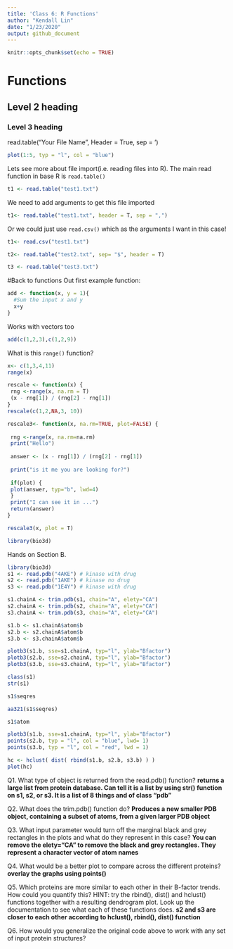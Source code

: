 ```yaml
---
title: 'Class 6: R Functions'
author: "Kendall Lin"
date: "1/23/2020"
output: github_document
---
```


```r
knitr::opts_chunk$set(echo = TRUE)
```
# Functions
## Level 2 heading
### Level 3 heading

read.table("Your File Name", Header = True, sep = '\t')

```r
plot(1:5, typ = "l", col = "blue")
```

Lets see more about file import(i.e. reading files into R). The main read function in base R is `read.table()` 

```r
t1 <- read.table("test1.txt")
```

We need to add arguments to get this file imported

```r
t1<- read.table("test1.txt", header = T, sep = ",")
```

Or we could just use `read.csv()` which as the arguments I want in this case!

```r
t1<- read.csv("test1.txt")
```

```r
t2<- read.table("test2.txt", sep= "$", header = T)
```

```r
t3 <- read.table("test3.txt")
```

#Back to functions
Out first example function:
```r
add <- function(x, y = 1){
  #Sum the input x and y
  x+y
}
```

Works with vectors too

```r
add(c(1,2,3),c(1,2,9))
```

What is this `range()` function?
```r
x<- c(1,3,4,11)
range(x)
```


```r
rescale <- function(x) {
 rng <-range(x, na.rm = T)
 (x - rng[1]) / (rng[2] - rng[1])
}
rescale(c(1,2,NA,3, 10))
```

```r
rescale3<- function(x, na.rm=TRUE, plot=FALSE) {
  
 rng <-range(x, na.rm=na.rm)
 print("Hello")
 
 answer <- (x - rng[1]) / (rng[2] - rng[1])
 
 print("is it me you are looking for?")
 
 if(plot) {
 plot(answer, typ="b", lwd=4)
 }
 print("I can see it in ...")
 return(answer)
}
```
```r
rescale3(x, plot = T)
```

```r
library(bio3d)
```

Hands on Section B.
```r
library(bio3d)
s1 <- read.pdb("4AKE") # kinase with drug
s2 <- read.pdb("1AKE") # kinase no drug
s3 <- read.pdb("1E4Y") # kinase with drug

s1.chainA <- trim.pdb(s1, chain="A", elety="CA")
s2.chainA <- trim.pdb(s2, chain="A", elety="CA")
s3.chainA <- trim.pdb(s3, chain="A", elety="CA")

s1.b <- s1.chainA$atom$b
s2.b <- s2.chainA$atom$b
s3.b <- s3.chainA$atom$b

plotb3(s1.b, sse=s1.chainA, typ="l", ylab="Bfactor")
plotb3(s2.b, sse=s2.chainA, typ="l", ylab="Bfactor")
plotb3(s3.b, sse=s3.chainA, typ="l", ylab="Bfactor")
```
```r
class(s1)
str(s1)
```


```r
s1$seqres
```


```r
aa321(s1$seqres)
```

```r
s1$atom
```



```r
plotb3(s1.b, sse=s1.chainA, typ="l", ylab="Bfactor")
points(s2.b, typ = "l", col = "blue", lwd= 1)
points(s3.b, typ = "l", col = "red", lwd = 1)
```

```r
hc <- hclust( dist( rbind(s1.b, s2.b, s3.b) ) )
plot(hc)
```


Q1. What type of object is returned from the read.pdb() function?
**returns a large list from protein database. Can tell it is a list by using str() function on s1, s2, or s3. It is a list of 8 things and of class "pdb"**

Q2. What does the trim.pdb() function do?
**Produces a new smaller PDB object, containing a subset of atoms, from a given larger PDB object**

Q3. What input parameter would turn off the marginal black and grey rectangles in the plots and what do they represent in this case?
**You can remove the elety="CA" to remove the black and grey rectangles. They represent a character vector of atom names**

Q4. What would be a better plot to compare across the different proteins?
**overlay the graphs using points()**

Q5. Which proteins are more similar to each other in their B-factor trends. How could you quantify this? HINT: try the rbind(), dist() and hclust() functions together with a resulting dendrogram plot. Look up the documentation to see what each of these functions does.
**s2 and s3 are closer to each other according to hclust(), rbind(), dist() function **

Q6.  How would you generalize the original code above to work with any set of input protein structures?


